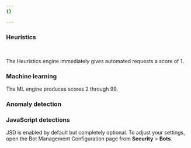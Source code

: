 ```yaml
---
{}

---
```



### Heuristics

<Render file="bots-heuristics" product="bots" /> <br/>

The Heuristics engine immediately gives automated requests a score of 1.

### Machine learning

<Render file="bots-ml" product="bots" />

The ML engine produces scores 2 through 99.

### Anomaly detection

<Render file="bots-ad" product="bots" />

### JavaScript detections

<Render file="bots-jsd" product="bots" />

JSD is enabled by default but completely optional. To adjust your settings, open the Bot Management Configuration page from **Security** > **Bots**.
